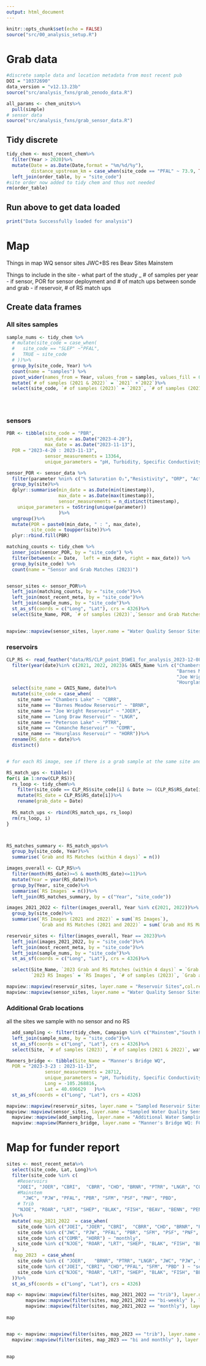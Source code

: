 ```yaml
---
output: html_document
---
```



```r
knitr::opts_chunk$set(echo = FALSE)
source("src/00_analysis_setup.R")
```

# Grab data

```r
#discrete sample data and location metadata from most recent pub
DOI = "10372690"
data_version = "v12.13.23b"
source("src/analysis_fxns/grab_zenodo_data.R")

all_params <- chem_units%>%
  pull(simple)
# sensor data
source("src/analysis_fxns/grab_sensor_data.R")

```


## Tidy discrete

```r
tidy_chem <- most_recent_chem%>%
  filter(Year > 2020)%>%
  mutate(Date = as.Date(Date,format = "%m/%d/%y"),
         distance_upstream_km = case_when(site_code == "PFAL" ~ 73.9, TRUE ~ distance_upstream_km))%>%
  left_join(order_table, by = "site_code") 
#site order now added to tidy chem and thus not needed
rm(order_table)

```
## Run above to get data loaded

```r
print("Data Successfully loaded for analysis")
```

# Map

Things in map
WQ sensor sites
JWC+BS res
Beav Sites
Mainstem

 Things to include in the site
- what part of the study
_ # of samples per year
- if sensor, POR for sensor deployment and # of match ups between sonde and grab
- if reservoir, # of RS match ups

## Create data frames

### All sites samples

```r


sample_nums <- tidy_chem %>%
  # mutate(site_code = case_when(
  #   site_code == "SLEP" ~"PFAL", 
  #   TRUE ~ site_code
  # ))%>%
  group_by(site_code, Year) %>%
  count(name = "samples") %>%
  pivot_wider(names_from = Year, values_from = samples, values_fill = 0)%>%
  mutate(`# of samples (2021 & 2022)` = `2021` +`2022`)%>%
  select(site_code, `# of samples (2023)` = `2023`, `# of samples (2021 & 2022)`)
  




```


### sensors
```r
PBR <- tibble(site_code = "PBR",
              min_date = as.Date("2023-4-20"), 
              max_date = as.Date("2023-11-13"),
  POR = "2023-4-20 : 2023-11-13",
              sensor_measurements = 13364,
              unique_parameters = "pH, Turbidity, Specific Conductivity, DO, Temperature")

sensor_POR <- sensor_data %>%
  filter(parameter %nin% c("% Saturation O₂","Resistivity", "ORP", "Actual Conductivity" ))%>%
  group_by(site)%>%
  dplyr::summarise(min_date = as.Date(min(timestamp)),
                   max_date = as.Date(max(timestamp)), 
                   sensor_measurements = n_distinct(timestamp),
    unique_parameters = toString(unique(parameter)) 
                   )%>%
  ungroup()%>%
  mutate(POR = paste0(min_date, " : ", max_date),
         site_code = toupper(site))%>%
  plyr::rbind.fill(PBR)

matching_counts <- tidy_chem %>%
  inner_join(sensor_POR, by = "site_code") %>%
  filter(between(x = Date,  left = min_date, right = max_date)) %>%
  group_by(site_code) %>%
  count(name = "Sensor and Grab Matches (2023)")


sensor_sites <- sensor_POR%>%
  left_join(matching_counts, by = "site_code")%>%
  left_join(most_recent_meta, by = "site_code")%>%
  left_join(sample_nums, by = "site_code")%>%
  st_as_sf(coords = c("Long", "Lat"), crs = 4326)%>%
  select(Site_Name, POR, `# of samples (2023)`,`Sensor and Grab Matches (2023)`,sensor_measurements, unique_parameters,watershed, `# of samples (2021 & 2022)`)
  

mapview::mapview(sensor_sites, layer.name = "Water Quality Sensor Sites",col.regions = "#34b1eb", cex = 8)

```

### reservoirs

```r


CLP_RS <- read_feather("data/RS/CLP_point_DSWE1_for_analysis_2023-12-08.feather")%>%
  filter(year(date)%in% c(2021, 2022, 2023)& GNIS_Name %in% c("Chambers Lake", "Comanche Reservoir",
                                                              "Barnes Meadow Reservoir",
                                                              "Joe Wright Reservoir", "Long Draw Reservoir", 
                                                              "Hourglass Reservoir", "Peterson Lake" ))%>%
  select(site_name = GNIS_Name, date)%>%
  mutate(site_code = case_when(
    site_name == "Chambers Lake" ~ "CBRR", 
    site_name == "Barnes Meadow Reservoir" ~ "BRNR", 
    site_name == "Joe Wright Reservoir" ~ "JOER", 
    site_name == "Long Draw Reservoir" ~ "LNGR", 
    site_name == "Peterson Lake" ~ "PTRR", 
    site_name == "Comanche Reservoir" ~ "COMR", 
    site_name == "Hourglass Reservoir" ~ "HORR"))%>%
  rename(RS_date = date)%>%
  distinct()


# for each RS image, see if there is a grab sample at the same site and the grab date is within +-3 days of RS image

RS_match_ups <- tibble()
for(i in 1:nrow(CLP_RS)){
  rs_loop <- tidy_chem%>%
    filter(site_code == CLP_RS$site_code[i] & Date >= (CLP_RS$RS_date[i] - days(4)) & Date <= (CLP_RS$RS_date[i] + days(4)))%>%
    mutate(RS_date = CLP_RS$RS_date[i])%>%
    rename(grab_date = Date)
  
  RS_match_ups <- rbind(RS_match_ups, rs_loop)
  rm(rs_loop, i)
}



RS_matches_summary <- RS_match_ups%>%
  group_by(site_code, Year)%>%
  summarise(`Grab and RS Matches (within 4 days)` = n())

images_overall <- CLP_RS%>%
  filter(month(RS_date)>=5 & month(RS_date)<=11)%>%
  mutate(Year = year(RS_date))%>%
  group_by(Year, site_code)%>%
  summarise(`RS Images` = n())%>%
  left_join(RS_matches_summary, by = c("Year", "site_code"))

images_2021_2022 <- filter(images_overall, Year %in% c(2021, 2022))%>%
  group_by(site_code)%>%
  summarise(`RS Images (2021 and 2022)` = sum(`RS Images`), 
            `Grab and RS Matches (2021 and 2022)` = sum(`Grab and RS Matches (within 4 days)`))

reservoir_sites <- filter(images_overall, Year == 2023)%>%
  left_join(images_2021_2022, by = "site_code")%>%
  left_join(most_recent_meta, by = "site_code")%>%
  left_join(sample_nums, by = "site_code")%>%
  st_as_sf(coords = c("Long", "Lat"), crs = 4326)%>%

  select(Site_Name, `2023 Grab and RS Matches (within 4 days)` = `Grab and RS Matches (within 4 days)`,
         `2023 RS Images` = `RS Images`, `# of samples (2023)`, `Grab and RS Matches (2021 and 2022)`,`RS Images (2021 and 2022)`, `# of samples (2021 & 2022)`)

mapview::mapview(reservoir_sites, layer.name = "Reservoir Sites",col.regions = "#009E73", cex = 8)+
mapview::mapview(sensor_sites, layer.name = "Water Quality Sensor Sites",col.regions = "#34b1eb", cex = 8)


```

### Additional Grab locations
all the sites we sample with no sensor and no RS

```r
  add_sampling <- filter(tidy_chem, Campaign %in% c("Mainstem","South Fork","Chambers Complex","Longdraw" )& site_code %nin% unique(CLP_RS$site_code) & site_code %nin% c("JOEI", "CBRI", "PBR",  "CHD","LRT",  "SFM", "PBD", "SLEP")& watershed != "CLP  Mainstem-Fort Collins" )%>%
  left_join(sample_nums, by = "site_code")%>%
  st_as_sf(coords = c("Long", "Lat"), crs = 4326)%>%
  select(Site, `# of samples (2023)`, `# of samples (2021 & 2022)`, watershed)

Manners_bridge <- tibble(Site_Name = "Manner's Bridge WQ",
  POR = "2023-3-23 : 2023-11-13",
              sensor_measurements = 28712,
              unique_parameters = "pH, Turbidity, Specific Conductivity, DO, Temperature", 
              Long = -105.268816, 
              Lat = 40.696629   )%>%
  st_as_sf(coords = c("Long", "Lat"), crs = 4326)

mapview::mapview(reservoir_sites, layer.name = "Sampled Reservoir Sites",col.regions = "#009E73", cex = 8)+
mapview::mapview(sensor_sites, layer.name = "Sampled Water Quality Sensor Sites",col.regions = "#34b1eb", cex = 8)+ 
  mapview::mapview(add_sampling, layer.name = "Additional Water Sampling",col.regions = "#D55E00", cex = 4)+
  mapview::mapview(Manners_bridge, layer.name = "Manner's Bridge WQ: FC Monitoring", col.regions = "#CC79A7", cex= 6 )


```


# Map for funder report

```r
sites <- most_recent_meta%>%
  select(site_code, Lat, Long)%>%
  filter(site_code %in% c(
    #Reservoirs
    "JOEI", "JOER", "CBRI",  "CBRR", "CHD", "BRNR", "PTRR", "LNGR", "COMR", "HORR",
    #Mainstem
      "JWC", "PJW", "PFAL", "PBR", "SFM", "PSF", "PNF", "PBD",
    # Trib
    "NJOE", "ROAR", "LRT", "SHEP", "BLAK", "FISH", "BEAV", "BENN", "PENN")
  )%>%
  mutate( map_2021_2022  = case_when(
    site_code %in% c("JOEI", "JOER", "CBRI",  "CBRR", "CHD", "BRNR", "PTRR", "LNGR") ~ "weekly", 
    site_code %in% c("JWC", "PJW", "PFAL", "PBR", "SFM", "PSF", "PNF", "PBD") ~ "bi-weekly", 
    site_code %in% c("COMR", "HORR") ~ "monthly", 
    site_code %in% c("NJOE", "ROAR", "LRT", "SHEP", "BLAK", "FISH", "BEAV", "BENN", "PENN") ~ "trib"
  ), 
   map_2023  = case_when(
    site_code %in% c( "JOER",   "BRNR", "PTRR", "LNGR", "JWC", "PJW", "PBR", "PSF", "PNF", "COMR", "HORR", "BEAV") ~ "bi and monthly", 
    site_code %in% c("JOEI", "CBRI", "CHD","PFAL", "SFM", "PBD" ) ~ "sensor",
    site_code %in% c("NJOE", "ROAR", "LRT", "SHEP", "BLAK", "FISH", "BENN", "PENN") ~ "trib"
  ))%>%
  st_as_sf(coords = c("Long", "Lat"), crs = 4326)

map <- mapview::mapview(filter(sites, map_2021_2022 == "trib"), layer.name = "trib",col.regions = "#999999", cex = 6, alpha =1)+ mapview::mapview(filter(sites, map_2021_2022 == "weekly"), layer.name =  "weekly",col.regions = "#ff0303", cex = 10, alpha = 1 )+
       mapview::mapview(filter(sites, map_2021_2022 == "bi-weekly" ), layer.name = "biweek",col.regions = "#03ffff", cex = 10,alpha = 1)+
       mapview::mapview(filter(sites, map_2021_2022 == "monthly"), layer.name = "comr",col.regions = "#184dff", cex = 10,alpha = 1)
       
map


map <- mapview::mapview(filter(sites, map_2023 == "trib"), layer.name = "trib",col.regions = "#999999", cex = 5, alpha =1)+
  mapview::mapview(filter(sites, map_2023 == "bi and monthly" ), layer.name = "biweek",col.regions = "#BE398D", cex = 6,alpha = 1)+ mapview::mapview(filter(sites, map_2023 == "sensor"), layer.name =  "weekly",col.regions = "#000000", cex = 6, alpha = 1 )
       
       
map

```











